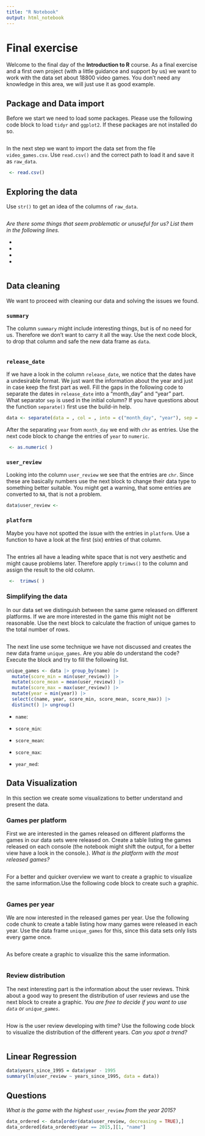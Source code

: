 ```yaml
---
title: "R Notebook"
output: html_notebook
---
```


# Final exercise

Welcome to the final day of the **Introduction to R** course. As a final exercise and a first own project (with a little guidance and support by us) we want to work with the data set about 18800 video games. You don't need any knowledge in this area, we will just use it as good example.

## Package and Data import

Before we start we need to load some packages. Please use the following code block to load `tidyr` and `ggplot2`. If these packages are not installed do so.

```r

```

In the next step we want to import the data set from the file `video_games.csv`. Use `read.csv()` and the correct path to load it and save it as `raw_data`.

```r
 <- read.csv()
```

## Exploring the data

Use `str()` to get an idea of the columns of `raw_data`.

```r

```

*Are there some things that seem problematic or unuseful for us? List them in the following lines.*

-   

-   

-   

-   

```r

```

## Data cleaning

We want to proceed with cleaning our data and solving the issues we found.

### `summary`

The column `summary` might include interesting things, but is of no need for us. Therefore we don't want to carry it all the way. Use the next code block, to drop that column and safe the new data frame as `data`.

```r

```

### `release_date`

If we have a look in the column `release_date`, we notice that the dates have a undesirable format. We just want the information about the year and just in case keep the first part as well. Fill the gaps in the following code to separate the dates in `release_date` into a "month_day" and "year" part. What separator `sep` is used in the initial column? If you have questions about the function `separate()` first use the build-in help.

```r
data <- separate(data = , col = , into = c("month_day", "year"), sep = )
```

After the separating `year` from `month_day` we end with `chr` as entries. Use the next code block to change the entries of `year` to `numeric`.

```r
 <- as.numeric( )
```

### `user_review`

Looking into the column `user_review` we see that the entries are `chr`. Since these are basically numbers use the next block to change their data type to something better suitable. You might get a warning, that some entries are converted to `NA`, that is not a problem.

```r
data$user_review <- 
```

### `platform`

Maybe you have not spotted the issue with the entries in `platform`. Use a function to have a look at the first (six) entries of that column.

```r

```

The entries all have a leading white space that is not very aesthetic and might cause problems later. Therefore apply `trimws()` to the column and assign the result to the old column.

```r
 <-  trimws( )
```

### Simplifying the data

In our data set we distinguish between the same game released on different platforms. If we are more interested in the game this might not be reasonable. Use the next block to calculate the fraction of unique games to the total number of rows.

```r

```

The next line use some technique we have not discussed and creates the new data frame `unique_games`. Are you able do understand the code? Execute the block and try to fill the following list.

```r
unique_games <- data |> group_by(name) |> 
  mutate(score_min = min(user_review)) |> 
  mutate(score_mean = mean(user_review)) |>
  mutate(score_max = max(user_review)) |>
  mutate(year = min(year)) |> 
  select(c(name, year, score_min, score_mean, score_max)) |> 
  distinct() |> ungroup()
```

-   `name`:

-   `score_min`:

-   `score_mean`:

-   `score_max`:

-   `year_med`:

## Data Visualization

In this section we create some visualizations to better understand and present the data.

### Games per platform

First we are interested in the games released on different platforms the games in our data sets were released on. Create a table listing the games released on each console (the notebook might shift the output, for a better view have a look in the console.). *What is the platform with the most released games?*

```r

```

For a better and quicker overview we want to create a graphic to visualize the same information.Use the following code block to create such a graphic.

```r
```

### Games per year

We are now interested in the released games per year. Use the following code chunk to create a table listing how many games were released in each year. Use the data frame `unique_games` for this, since this data sets only lists every game once.

```r

```

As before create a graphic to visualize this the same information.

```r
```

### Review distribution

The next interesting part is the information about the user reviews. Think about a good way to present the distribution of user reviews and use the next block to create a graphic. *You are free to decide if you want to use `data` or `unique_games`*.

```r

```

How is the user review developing with time? Use the following code block to visualize the distribution of the different years. *Can you spot a trend?*

```r

```

## Linear Regression

```r
data$years_since_1995 = data$year - 1995
summary(lm(user_review ~ years_since_1995, data = data))
```

## Questions

*What is the game with the highest* `user_review` *from the year 2015?*

```r
data_ordered <- data[order(data$user_review, decreasing = TRUE),]
data_ordered[data_ordered$year == 2015,][1, "name"]
```
